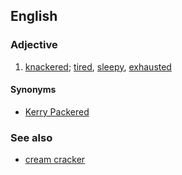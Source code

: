 ==English==

===Adjective===
{{en-adj|head=[[cream]] [[cracker]]ed}}

# {{context|British|rhyming slang|lang=en}} [[knackered]]; [[tired]], [[sleepy]], [[exhausted]]

====Synonyms====
* [[Kerry Packered]]

===See also===
* [[cream cracker]]
